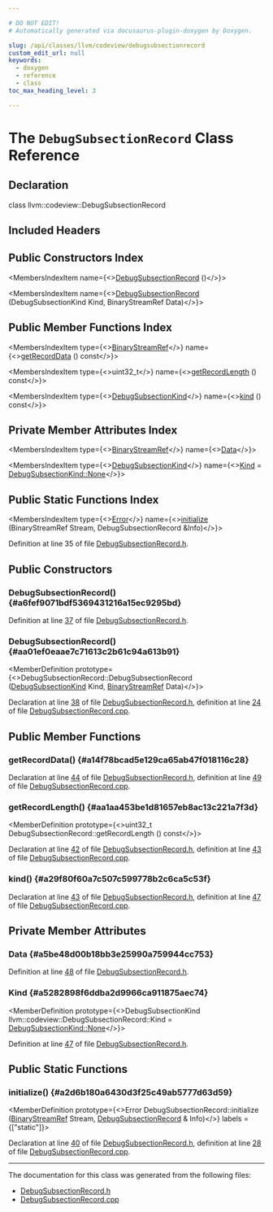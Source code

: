 ```yaml
---

# DO NOT EDIT!
# Automatically generated via docusaurus-plugin-doxygen by Doxygen.

slug: /api/classes/llvm/codeview/debugsubsectionrecord
custom_edit_url: null
keywords:
  - doxygen
  - reference
  - class
toc_max_heading_level: 3

---
```





# The `DebugSubsectionRecord` Class Reference

<DoxygenPage pluginConfig={pluginConfig}>



## Declaration

<CodeBlock>class llvm::codeview::DebugSubsectionRecord</CodeBlock>

## Included Headers

<IncludesList>
<IncludesListItem
  filePath="llvm/DebugInfo/CodeView/DebugSubsectionRecord.h"
  permalink="/docs/api/files/include/include/llvm/include/llvm/debuginfo/include/llvm/debuginfo/codeview/debugsubsectionrecord-h"
  isLocal="true" />
</IncludesList>

## Public Constructors Index

<MembersIndex>

<MembersIndexItem
  name={<><a href="#a6fef9071bdf5369431216a15ec9295bd">DebugSubsectionRecord</a> ()</>}>
</MembersIndexItem>

<MembersIndexItem
  name={<><a href="#aa01ef0eaae7c71613c2b61c94a613b91">DebugSubsectionRecord</a> (DebugSubsectionKind Kind, BinaryStreamRef Data)</>}>
</MembersIndexItem>

</MembersIndex>

## Public Member Functions Index

<MembersIndex>

<MembersIndexItem
  type={<><a href="/docs/api/classes/llvm/binarystreamref">BinaryStreamRef</a></>}
  name={<><a href="#a14f78bcad5e129ca65ab47f018116c28">getRecordData</a> () const</>}>
</MembersIndexItem>

<MembersIndexItem
  type={<>uint32&#95;t</>}
  name={<><a href="#aa1aa453be1d81657eb8ac13c221a7f3d">getRecordLength</a> () const</>}>
</MembersIndexItem>

<MembersIndexItem
  type={<><a href="/docs/api/namespaces/llvm/codeview/#a04eb43a6dc736c2d6ed8dcc6d636a2af">DebugSubsectionKind</a></>}
  name={<><a href="#a29f80f60a7c507c599778b2c6ca5c53f">kind</a> () const</>}>
</MembersIndexItem>

</MembersIndex>

## Private Member Attributes Index

<MembersIndex>

<MembersIndexItem
  type={<><a href="/docs/api/classes/llvm/binarystreamref">BinaryStreamRef</a></>}
  name={<><a href="#a5be48d00b18bb3e25990a759944cc753">Data</a></>}>
</MembersIndexItem>

<MembersIndexItem
  type={<><a href="/docs/api/namespaces/llvm/codeview/#a04eb43a6dc736c2d6ed8dcc6d636a2af">DebugSubsectionKind</a></>}
  name={<><a href="#a5282898f6ddba2d9966ca911875aec74">Kind</a> = <a href="/docs/api/namespaces/llvm/codeview/#a04eb43a6dc736c2d6ed8dcc6d636a2afa6adf97f83acf6453d4a6a4b1070f3754">DebugSubsectionKind::None</a></>}>
</MembersIndexItem>

</MembersIndex>

## Public Static Functions Index

<MembersIndex>

<MembersIndexItem
  type={<><a href="/docs/api/classes/llvm/error">Error</a></>}
  name={<><a href="#a2d6b180a6430d3f25c49ab5777d63d59">initialize</a> (BinaryStreamRef Stream, DebugSubsectionRecord &amp;Info)</>}>
</MembersIndexItem>

</MembersIndex>


Definition at line 35 of file <a href="/docs/api/files/include/include/llvm/include/llvm/debuginfo/include/llvm/debuginfo/codeview/debugsubsectionrecord-h">DebugSubsectionRecord.h</a>.

<SectionDefinition>

## Public Constructors

### DebugSubsectionRecord() {#a6fef9071bdf5369431216a15ec9295bd}

<MemberDefinition
  prototype="DebugSubsectionRecord::DebugSubsectionRecord ()">

Definition at line <a href="/docs/api/files/include/include/llvm/include/llvm/debuginfo/include/llvm/debuginfo/codeview/debugsubsectionrecord-h/#l00037">37</a> of file <a href="/docs/api/files/include/include/llvm/include/llvm/debuginfo/include/llvm/debuginfo/codeview/debugsubsectionrecord-h">DebugSubsectionRecord.h</a>.
</MemberDefinition>

### DebugSubsectionRecord() {#aa01ef0eaae7c71613c2b61c94a613b91}

<MemberDefinition
  prototype={<>DebugSubsectionRecord::DebugSubsectionRecord (<a href="/docs/api/namespaces/llvm/codeview/#a04eb43a6dc736c2d6ed8dcc6d636a2af">DebugSubsectionKind</a> Kind, <a href="/docs/api/classes/llvm/binarystreamref">BinaryStreamRef</a> Data)</>}>

Declaration at line <a href="/docs/api/files/include/include/llvm/include/llvm/debuginfo/include/llvm/debuginfo/codeview/debugsubsectionrecord-h/#l00038">38</a> of file <a href="/docs/api/files/include/include/llvm/include/llvm/debuginfo/include/llvm/debuginfo/codeview/debugsubsectionrecord-h">DebugSubsectionRecord.h</a>, definition at line <a href="/docs/api/files/lib/lib/debuginfo/lib/debuginfo/codeview/debugsubsectionrecord-cpp/#l00024">24</a> of file <a href="/docs/api/files/lib/lib/debuginfo/lib/debuginfo/codeview/debugsubsectionrecord-cpp">DebugSubsectionRecord.cpp</a>.
</MemberDefinition>

</SectionDefinition>

<SectionDefinition>

## Public Member Functions

### getRecordData() {#a14f78bcad5e129ca65ab47f018116c28}

<MemberDefinition
  prototype="BinaryStreamRef DebugSubsectionRecord::getRecordData () const">

Declaration at line <a href="/docs/api/files/include/include/llvm/include/llvm/debuginfo/include/llvm/debuginfo/codeview/debugsubsectionrecord-h/#l00044">44</a> of file <a href="/docs/api/files/include/include/llvm/include/llvm/debuginfo/include/llvm/debuginfo/codeview/debugsubsectionrecord-h">DebugSubsectionRecord.h</a>, definition at line <a href="/docs/api/files/lib/lib/debuginfo/lib/debuginfo/codeview/debugsubsectionrecord-cpp/#l00049">49</a> of file <a href="/docs/api/files/lib/lib/debuginfo/lib/debuginfo/codeview/debugsubsectionrecord-cpp">DebugSubsectionRecord.cpp</a>.
</MemberDefinition>

### getRecordLength() {#aa1aa453be1d81657eb8ac13c221a7f3d}

<MemberDefinition
  prototype={<>uint32&#95;t DebugSubsectionRecord::getRecordLength () const</>}>

Declaration at line <a href="/docs/api/files/include/include/llvm/include/llvm/debuginfo/include/llvm/debuginfo/codeview/debugsubsectionrecord-h/#l00042">42</a> of file <a href="/docs/api/files/include/include/llvm/include/llvm/debuginfo/include/llvm/debuginfo/codeview/debugsubsectionrecord-h">DebugSubsectionRecord.h</a>, definition at line <a href="/docs/api/files/lib/lib/debuginfo/lib/debuginfo/codeview/debugsubsectionrecord-cpp/#l00043">43</a> of file <a href="/docs/api/files/lib/lib/debuginfo/lib/debuginfo/codeview/debugsubsectionrecord-cpp">DebugSubsectionRecord.cpp</a>.
</MemberDefinition>

### kind() {#a29f80f60a7c507c599778b2c6ca5c53f}

<MemberDefinition
  prototype="DebugSubsectionKind DebugSubsectionRecord::kind () const">

Declaration at line <a href="/docs/api/files/include/include/llvm/include/llvm/debuginfo/include/llvm/debuginfo/codeview/debugsubsectionrecord-h/#l00043">43</a> of file <a href="/docs/api/files/include/include/llvm/include/llvm/debuginfo/include/llvm/debuginfo/codeview/debugsubsectionrecord-h">DebugSubsectionRecord.h</a>, definition at line <a href="/docs/api/files/lib/lib/debuginfo/lib/debuginfo/codeview/debugsubsectionrecord-cpp/#l00047">47</a> of file <a href="/docs/api/files/lib/lib/debuginfo/lib/debuginfo/codeview/debugsubsectionrecord-cpp">DebugSubsectionRecord.cpp</a>.
</MemberDefinition>

</SectionDefinition>

<SectionDefinition>

## Private Member Attributes

### Data {#a5be48d00b18bb3e25990a759944cc753}

<MemberDefinition
  prototype="BinaryStreamRef llvm::codeview::DebugSubsectionRecord::Data">

Definition at line <a href="/docs/api/files/include/include/llvm/include/llvm/debuginfo/include/llvm/debuginfo/codeview/debugsubsectionrecord-h/#l00048">48</a> of file <a href="/docs/api/files/include/include/llvm/include/llvm/debuginfo/include/llvm/debuginfo/codeview/debugsubsectionrecord-h">DebugSubsectionRecord.h</a>.
</MemberDefinition>

### Kind {#a5282898f6ddba2d9966ca911875aec74}

<MemberDefinition
  prototype={<>DebugSubsectionKind llvm::codeview::DebugSubsectionRecord::Kind = <a href="/docs/api/namespaces/llvm/codeview/#a04eb43a6dc736c2d6ed8dcc6d636a2afa6adf97f83acf6453d4a6a4b1070f3754">DebugSubsectionKind::None</a></>}>

Definition at line <a href="/docs/api/files/include/include/llvm/include/llvm/debuginfo/include/llvm/debuginfo/codeview/debugsubsectionrecord-h/#l00047">47</a> of file <a href="/docs/api/files/include/include/llvm/include/llvm/debuginfo/include/llvm/debuginfo/codeview/debugsubsectionrecord-h">DebugSubsectionRecord.h</a>.
</MemberDefinition>

</SectionDefinition>

<SectionDefinition>

## Public Static Functions

### initialize() {#a2d6b180a6430d3f25c49ab5777d63d59}

<MemberDefinition
  prototype={<>Error DebugSubsectionRecord::initialize (<a href="/docs/api/classes/llvm/binarystreamref">BinaryStreamRef</a> Stream, <a href="/docs/api/classes/llvm/codeview/debugsubsectionrecord">DebugSubsectionRecord</a> &amp; Info)</>}
  labels = {["static"]}>

Declaration at line <a href="/docs/api/files/include/include/llvm/include/llvm/debuginfo/include/llvm/debuginfo/codeview/debugsubsectionrecord-h/#l00040">40</a> of file <a href="/docs/api/files/include/include/llvm/include/llvm/debuginfo/include/llvm/debuginfo/codeview/debugsubsectionrecord-h">DebugSubsectionRecord.h</a>, definition at line <a href="/docs/api/files/lib/lib/debuginfo/lib/debuginfo/codeview/debugsubsectionrecord-cpp/#l00028">28</a> of file <a href="/docs/api/files/lib/lib/debuginfo/lib/debuginfo/codeview/debugsubsectionrecord-cpp">DebugSubsectionRecord.cpp</a>.
</MemberDefinition>

</SectionDefinition>

<hr/>

The documentation for this class was generated from the following files:

<ul>
<li><a href="/docs/api/files/include/include/llvm/include/llvm/debuginfo/include/llvm/debuginfo/codeview/debugsubsectionrecord-h">DebugSubsectionRecord.h</a></li>
<li><a href="/docs/api/files/lib/lib/debuginfo/lib/debuginfo/codeview/debugsubsectionrecord-cpp">DebugSubsectionRecord.cpp</a></li>
</ul>

</DoxygenPage>

